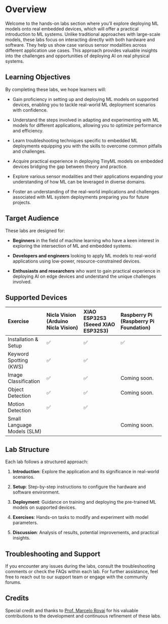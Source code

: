 # Overview {.unnumbered}

Welcome to the hands-on labs section where you'll explore deploying ML models onto real embedded devices, which will offer a practical introduction to ML systems. Unlike traditional approaches with large-scale models, these labs focus on interacting directly with both hardware and software. They help us show case various sensor modalities across different application use cases. This approach provides valuable insights into the challenges and opportunities of deploying AI on real physical systems.

## Learning Objectives

By completing these labs, we hope learners will:

:::{.callout-tip}

* Gain proficiency in setting up and deploying ML models on supported devices, enabling you to tackle real-world ML deployment scenarios with confidence.

* Understand the steps involved in adapting and experimenting with ML models for different applications, allowing you to optimize performance and efficiency.

* Learn troubleshooting techniques specific to embedded ML deployments equipping you with the skills to overcome common pitfalls and challenges.

* Acquire practical experience in deploying TinyML models on embedded devices bridging the gap between theory and practice.

* Explore various sensor modalities and their applications expanding your understanding of how ML can be leveraged in diverse domains.

* Foster an understanding of the real-world implications and challenges associated with ML system deployments preparing you for future projects.

:::

## Target Audience

These labs are designed for:

* **Beginners** in the field of machine learning who have a keen interest in exploring the intersection of ML and embedded systems.

* **Developers and engineers** looking to apply ML models to real-world applications using low-power, resource-constrained devices.

* **Enthusiasts and researchers** who want to gain practical experience in deploying AI on edge devices and understand the unique challenges involved.

## Supported Devices

+----------------------------+--------------------------+--------------------------+-------------------------------+
| Exercise                   | Nicla Vision             | XIAO ESP32S3             | Raspberry Pi                  |
|                            | (Arduino Nicla Vision)   | (Seeed XIAO ESP32S3)     | (Raspberry Pi Foundation)     |
+:===========================+:=========================+:=========================+:==============================+
| Installation & Setup       | ✅                       | ✅                       | ✅                            |
+----------------------------+--------------------------+--------------------------+-------------------------------+
| Keyword Spotting (KWS)     | ✅                       | ✅                       |                               |
+----------------------------+--------------------------+--------------------------+-------------------------------+
| Image Classification       | ✅                       | ✅                       | Coming soon.                  |
+----------------------------+--------------------------+--------------------------+-------------------------------+
| Object Detection           | ✅                       | ✅                       | Coming soon.                  |
+----------------------------+--------------------------+--------------------------+-------------------------------+
| Motion Detection           | ✅                       | ✅                       |                               |
+----------------------------+--------------------------+--------------------------+-------------------------------+
| Small Language Models (SLM)|                          |                          | Coming soon.                  |
+----------------------------+--------------------------+--------------------------+-------------------------------+

## Lab Structure

Each lab follows a structured approach:

1. **Introduction**: Explore the application and its significance in real-world scenarios.

2. **Setup**: Step-by-step instructions to configure the hardware and software environment.

3. **Deployment**: Guidance on training and deploying the pre-trained ML models on supported devices.

4. **Exercises**: Hands-on tasks to modify and experiment with model parameters.

5. **Discussion**: Analysis of results, potential improvements, and practical insights.
   
## Troubleshooting and Support

If you encounter any issues during the labs, consult the troubleshooting comments or check the FAQs within each lab. For further assistance, feel free to reach out to our support team or engage with the community forums.

## Credits

Special credit and thanks to [Prof. Marcelo Rovai](https://github.com/Mjrovai) for his valuable contributions to the development and continuous refinement of these labs.

